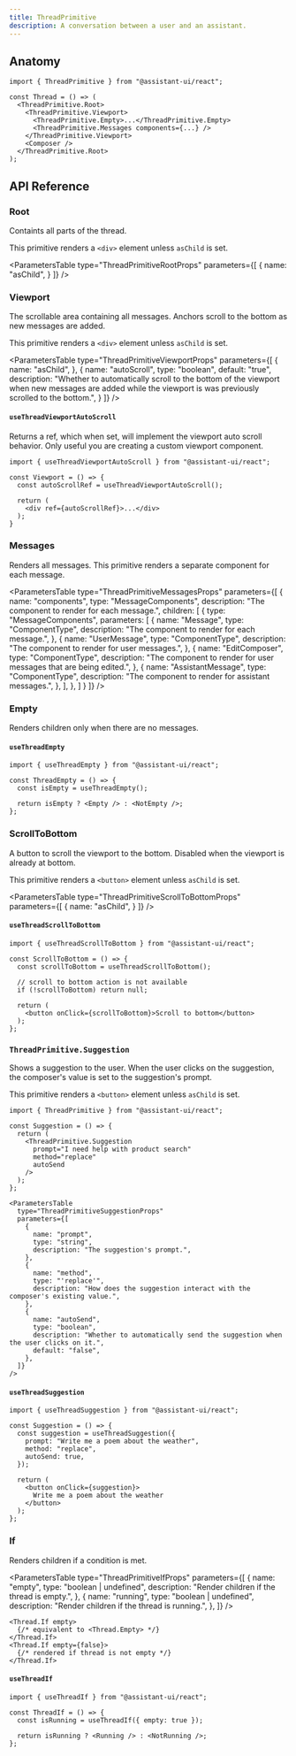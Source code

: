 ```yaml
---
title: ThreadPrimitive
description: A conversation between a user and an assistant.
---
```



## Anatomy

```tsx
import { ThreadPrimitive } from "@assistant-ui/react";

const Thread = () => (
  <ThreadPrimitive.Root>
    <ThreadPrimitive.Viewport>
      <ThreadPrimitive.Empty>...</ThreadPrimitive.Empty>
      <ThreadPrimitive.Messages components={...} />
    </ThreadPrimitive.Viewport>
    <Composer />
  </ThreadPrimitive.Root>
);
```

## API Reference

### Root

Containts all parts of the thread.

This primitive renders a `<div>` element unless `asChild` is set.

<ParametersTable
  type="ThreadPrimitiveRootProps"
  parameters={[
    {
      name: "asChild",
    }
  ]}
/>

### Viewport

The scrollable area containing all messages. Anchors scroll to the bottom as new messages are added.

This primitive renders a `<div>` element unless `asChild` is set.

<ParametersTable
  type="ThreadPrimitiveViewportProps"
  parameters={[ 
    {
      name: "asChild",
    },
    {
      name: "autoScroll",
      type: "boolean",
      default: "true",
      description: "Whether to automatically scroll to the bottom of the viewport when new messages are added while the viewport is was previously scrolled to the bottom.",
    }
  ]}
/>

#### `useThreadViewportAutoScroll`

Returns a ref, which when set, will implement the viewport auto scroll behavior.
Only useful you are creating a custom viewport component.

```tsx
import { useThreadViewportAutoScroll } from "@assistant-ui/react";

const Viewport = () => {
  const autoScrollRef = useThreadViewportAutoScroll();

  return (
    <div ref={autoScrollRef}>...</div>
  );
}
```

### Messages

Renders all messages. This primitive renders a separate component for each message.

<ParametersTable
  type="ThreadPrimitiveMessagesProps"
  parameters={[
    {
      name: "components",
      type: "MessageComponents",
      description: "The component to render for each message.",
      children: [
        {
          type: "MessageComponents",
          parameters: [
            {
              name: "Message",
              type: "ComponentType",
              description: "The component to render for each message.",
            },
            {
              name: "UserMessage",
              type: "ComponentType",
              description: "The component to render for user messages.",
            },
            {
              name: "EditComposer",
              type: "ComponentType",
              description: "The component to render for user messages that are being edited.",
            },
            {
              name: "AssistantMessage",
              type: "ComponentType",
              description: "The component to render for assistant messages.",
            },
          ],
        },
      ]
    }
  ]}
/>

### Empty

Renders children only when there are no messages.

#### `useThreadEmpty`

```tsx
import { useThreadEmpty } from "@assistant-ui/react";

const ThreadEmpty = () => {
  const isEmpty = useThreadEmpty();

  return isEmpty ? <Empty /> : <NotEmpty />;
};
```

### ScrollToBottom

A button to scroll the viewport to the bottom. Disabled when the viewport is already at bottom.

This primitive renders a `<button>` element unless `asChild` is set.

<ParametersTable
  type="ThreadPrimitiveScrollToBottomProps"
  parameters={[
    {
      name: "asChild",
    }
  ]}
/>

#### `useThreadScrollToBottom`

```tsx
import { useThreadScrollToBottom } from "@assistant-ui/react";

const ScrollToBottom = () => {
  const scrollToBottom = useThreadScrollToBottom();

  // scroll to bottom action is not available
  if (!scrollToBottom) return null;

  return (
    <button onClick={scrollToBottom}>Scroll to bottom</button>
  );
};
```

### `ThreadPrimitive.Suggestion`

Shows a suggestion to the user. When the user clicks on the suggestion, the composer's value is set to the suggestion's prompt.

This primitive renders a `<button>` element unless `asChild` is set.

```tsx
import { ThreadPrimitive } from "@assistant-ui/react";

const Suggestion = () => {
  return (
    <ThreadPrimitive.Suggestion
      prompt="I need help with product search"
      method="replace"
      autoSend
    />
  );
};

<ParametersTable
  type="ThreadPrimitiveSuggestionProps"
  parameters={[
    {
      name: "prompt",
      type: "string",
      description: "The suggestion's prompt.",
    },
    {
      name: "method",
      type: "'replace'",
      description: "How does the suggestion interact with the composer's existing value.",
    },
    {
      name: "autoSend",
      type: "boolean",
      description: "Whether to automatically send the suggestion when the user clicks on it.",
      default: "false",
    },
  ]}
/>
```

#### `useThreadSuggestion`

```tsx
import { useThreadSuggestion } from "@assistant-ui/react";

const Suggestion = () => {
  const suggestion = useThreadSuggestion({
    prompt: "Write me a poem about the weather",
    method: "replace",
    autoSend: true,
  });

  return (
    <button onClick={suggestion}>
      Write me a poem about the weather
    </button>
  );
};
```

### If

Renders children if a condition is met.

<ParametersTable
  type="ThreadPrimitiveIfProps"
  parameters={[
    {
      name: "empty",
      type: "boolean | undefined",
      description: "Render children if the thread is empty.",
    },
    {
      name: "running",
      type: "boolean | undefined",
      description: "Render children if the thread is running.",
    },
  ]}
/>

```tsx
<Thread.If empty>
  {/* equivalent to <Thread.Empty> */}
</Thread.If>
<Thread.If empty={false}>
  {/* rendered if thread is not empty */}
</Thread.If>
```

#### `useThreadIf`

```tsx
import { useThreadIf } from "@assistant-ui/react";

const ThreadIf = () => {
  const isRunning = useThreadIf({ empty: true });

  return isRunning ? <Running /> : <NotRunning />;
};
```